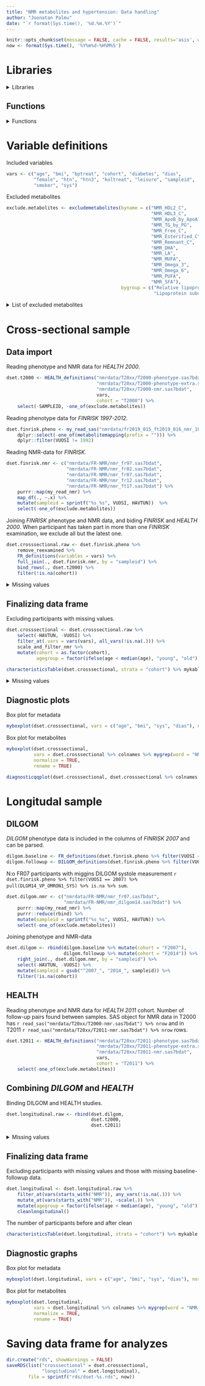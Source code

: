```yaml
---
title: "NMR metabolites and hypertension: Data handling"
author: "Joonatan Palmu"
date: "`r format(Sys.time(), '%d.%m.%Y')`"
---
```


```r
knitr::opts_chunk$set(message = FALSE, cache = FALSE, results='asis', warning=FALSE)
now <- format(Sys.time(), '%Y%m%d-%H%M%S')
```

# Libraries

<details>
  <summary>Libraries</summary>

```r
library(magrittr)
library(tibble)
library(readr)
library(knitr)
library(kableExtra)
library(tidyr)
library(broom)
library(dplyr)
library(parallel)
library(officer)
library(flextable)
library(ggplot2)
library(randomForest)
library(Boruta)
library(pander)
library(caret)
library(pROC)
library(lme4)
library(broom.mixed)
library(lmerTest)
library(haven)
library(readxl)
library(openxlsx)
library(ggpubr)
library(purrr)
library(ggforestplot)
library(xfun)
```

</details>

## Functions

<details><summary>Functions</summary>

```r
sourcefiles <- c("articles-functions.R",
                 "articles-plots.R",
                 "articles-importer.R",
                 "articles-definitions.R",
                 "articles-tables.R")
```

```r
for (f in sourcefiles) {
    source(f)
}
```

```r
xfun::embed_files(c("rrnmr-import.Rmd", sourcefiles))
```

</details>


# Variable definitions

Included variables

```r
vars <- c("age", "bmi", "bptreat", "cohort", "diabetes", "dias",
          "female", "htn", "htn3", "koltreat", "leisure", "sampleid",
          "smoker", "sys")
```

Excluded metabolites

```r
exclude.metabolites <- excludemetabolites(byname = c("NMR_HDL2_C",
                                                     "NMR_HDL3_C",
                                                     "NMR_ApoB_by_ApoA1",
                                                     "NMR_TG_by_PG",
                                                     "NMR_Free_C",
                                                     "NMR_Esterified_C",
                                                     "NMR_Remnant_C",
                                                     "NMR_DHA",
                                                     "NMR_LA",
                                                     "NMR_MUFA",
                                                     "NMR_Omega_3",
                                                     "NMR_Omega_6",
                                                     "NMR_PUFA",
                                                     "NMR_SFA"),
                                          bygroup = c("Relative lipoprotein lipid concentrations",
                                                      "Lipoprotein subclasses"))
```

<details>
  <summary>List of excluded metabolites</summary>

```r
data.frame(metabolite = exclude.metabolites) %>%
    mutate(nmrgroup = bioproperty(metabolite, "group")) %>%
               mykable
```

</details>

# Cross-sectional sample

## Data import

Reading phenotype and NMR data for *HEALTH 2000*.

```r
dset.t2000 <- HEALTH_definitions("nmrdata/T20xx/T2000-phenotype.sas7bdat",
                                 "nmrdata/T20xx/T2000-phenotype-extra.sas7bdat",
                                 "nmrdata/T20xx/T2000-nmr.sas7bdat",
                                 vars,
                                 cohort = "T2000") %>%
    select(-SAMPLEID, -one_of(exclude.metabolites))
```

Reading phenotype data for *FINRISK 1997-2012*.

```r
dset.finrisk.pheno <- my_read_sas("nmrdata/fr2019_015_ft2019_016_nmr_10_23.sas7bdat") %>%
    dplyr::select(-one_of(metabolitemapping(prefix = ""))) %>%
    dplyr::filter(VUOSI != 1992)
```

Reading NMR-data for *FINRISK*.

```r
dset.finrisk.nmr <- c("nmrdata/FR-NMR/nmr_fr97.sas7bdat",
                      "nmrdata/FR-NMR/nmr_fr02.sas7bdat",
                      "nmrdata/FR-NMR/nmr_fr07.sas7bdat",
                      "nmrdata/FR-NMR/nmr_fr12.sas7bdat",
                      "nmrdata/FR-NMR/nmr_ft17.sas7bdat") %>%
    purrr::map(my_read_nmr) %>%
    map_df(., ~.x) %>%
    mutate(sampleid = sprintf("%s_%s", VUOSI, HAVTUN))  %>%
    select(-one_of(exclude.metabolites))
```


Joining *FINRISK* phenotype and NMR data, and biding *FINRISK* and *HEALTH 2000*.
When participant has taken part in more than one *FINRISK* examination,
we exclude all but the latest one.

```r
dset.crosssectional.raw <- dset.finrisk.pheno %>%
    remove_reexamined %>%
    FR_definitions(variables = vars) %>%
    full_join(., dset.finrisk.nmr, by = "sampleid") %>%
    bind_rows(., dset.t2000) %>%
    filter(!is.na(cohort))
```

<details>
	<summary>Missing values</summary>

Missing values

```r
missingbycohort(dset.crosssectional.raw, vars) %>% mykable
```

Metabolite values bofre normalization

```r
dset.crosssectional.raw %>% select(starts_with("NMR_")) %>% mydescribe %>% mykable
```

</details>

## Finalizing data frame

Excluding participants with missing values.

```r
dset.crosssectional <- dset.crosssectional.raw %>%
    select(-HAVTUN, -VUOSI) %>%
    filter_at(.vars = vars(vars), all_vars(!is.na(.))) %>%
    scale_and_filter_nmr %>%
    mutate(cohort = as.factor(cohort),
           agegroup = factor(ifelse(age < median(age), "young", "old")))
```

```r
characteristicsTable(dset.crosssectional, strata = "cohort") %>% mykable
```

<details>
	<summary>Missing values</summary>

Missing values 

```r
missingbycohort(dset.crosssectional, vars) %>% mykable
```
	
Raw number of participants by NMR data

```r
dset.crosssectional %>%
    select(cohort, starts_with("NMR_")) %>%
    mutate_at(vars(starts_with("NMR_")), is.na) %>%
    group_by(cohort)  %>%
    summarize_all(sum) %>%
    gather(metabolite, value, -cohort) %>% 
    spread(cohort, value) %>%
    mykable
```

</details>


## Diagnostic plots

Box plot for metadata

```r
myboxplot(dset.crosssectional, vars = c("age", "bmi", "sys", "dias"), normalize = TRUE)
```

Box plot for metabolites

```r
myboxplot(dset.crosssectional,
          vars = dset.crosssectional %>% colnames %>% mygrep(word = "NMR_"),
          normalize = TRUE,
          rename = TRUE)
```

```r
diagnosticqqplot(dset.crosssectional, dset.crosssectional %>% colnames %>% mygrep(word = "NMR_"))
```

# Longitudal sample

## DILGOM

*DILGOM* phenotype data is included in the columns of *FINRISK 2007* and can be parsed.

```r
dilgom.baseline <- FR_definitions(dset.finrisk.pheno %>% filter(VUOSI == 2007), variables = vars)
dilgom.followup <- DILGOM_definitions(dset.finrisk.pheno %>% filter(VUOSI == 2007), variables = vars)
```

N:o FR07 participants with miggins DILGOM systole measurement
`r dset.finrisk.pheno %>% filter(VUOSI == 2007) %>% pull(DLGM14_VP_OMRON1_SYS) %>% is.na %>% sum`.


```r
dset.dilgom.nmr <- c("nmrdata/FR-NMR/nmr_fr07.sas7bdat",
                     "nmrdata/FR-NMR/nmr_dilgom14.sas7bdat") %>%
    purrr::map(my_read_nmr) %>%
    purrr::reduce(rbind) %>%
    mutate(sampleid = sprintf("%s_%s", VUOSI, HAVTUN)) %>%
    select(-one_of(exclude.metabolites))
```

Joining phenotype and NMR-data

```r
dset.dilgom <- rbind(dilgom.baseline %>% mutate(cohort = "F2007"),
                     dilgom.followup %>% mutate(cohort = "F2014")) %>%
    right_join(., dset.dilgom.nmr, by = "sampleid") %>%
    select(-HAVTUN, -VUOSI) %>%
    mutate(sampleid = gsub("^2007_", "2014_", sampleid)) %>%
    filter(!is.na(cohort))
```

## HEALTH

Reading phenotype and NMR data for *HEALTH 2011* cohort. Number of
follow-up pairs found between samples.  SAS object for NMR data in
T2000 has `r read_sas("nmrdata/T20xx/T2000-nmr.sas7bdat") %>% nrow`
and in T2011 `r read_sas("nmrdata/T20xx/T2011-nmr.sas7bdat") %>% nrow`
rows.

```r
dset.t2011 <- HEALTH_definitions("nmrdata/T20xx/T2011-phenotype.sas7bdat",
                                 "nmrdata/T20xx/T2011-phenotype-extra.sas7bdat",
                                 "nmrdata/T20xx/T2011-nmr.sas7bdat",
                                 vars,
                                 cohort = "T2011") %>%
    select(-one_of(exclude.metabolites))
```

## Combining *DILGOM* and *HEALTH*

Binding DILGOM and HEALTH studies.

```r
dset.longitudinal.raw <- rbind(dset.dilgom,
                               dset.t2000,
                               dset.t2011)
```

<details>
	<summary>Missing values</summary>

Missing values 

```r
missingbycohort(dset.longitudinal.raw, vars) %>% mykable
```

</details>

## Finalizing data frame

Excluding participants with missing values and those with missing baseline-followup data.

```r
dset.longitudinal <- dset.longitudinal.raw %>%
    filter_at(vars(starts_with("NMR")), any_vars(!is.na(.))) %>%
    mutate_at(vars(starts_with("NMR")), ~scale(.)) %>%
    mutate(agegroup = factor(ifelse(age < median(age), "young", "old"))) %>%
    cleanlongitudinal()
```

The number of participants before and after clean

```r
characteristicsTable(dset.longitudinal, strata = "cohort") %>% mykable
```

## Diagnostic graphs

Box plot for metadata

```r
myboxplot(dset.longitudinal, vars = c("age", "bmi", "sys", "dias"), normalize = TRUE)
```

Box plot for metabolites

```r
myboxplot(dset.longitudinal, 
          vars = dset.longitudinal %>% colnames %>% mygrep(word = "NMR_"),
          normalize = TRUE,
          rename = TRUE)
```


# Saving data frame for analyzes

```r
dir.create("rds", showWarnings = FALSE)
saveRDS(list("crosssectional" = dset.crosssectional,
             "longitudinal" = dset.longitudinal),
        file = sprintf("rds/dset-%s.rds", now))
```

